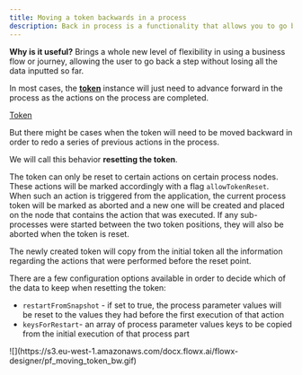 ```yaml
---
title: Moving a token backwards in a process
description: Back in process is a functionality that allows you to go back in a business process redo a series of previous [**actions**](../../terms/flowx-actions) in the process.
---
```


**Why is it useful?** Brings a whole new level of flexibility in using a business flow or journey, allowing the user to go back a step without losing all the data inputted so far.

In most cases, the [**token**](../../terms/token) instance will just need to advance forward in the process as the actions on the process are completed.

[Token](../../building-blocks/token)

But there might be cases when the token will need to be moved backward in order to redo a series of previous actions in the process.

We will call this behavior **resetting the token**.

The token can only be reset to certain actions on certain process nodes. These actions will be marked accordingly with a flag `allowTokenReset`. When such an action is triggered from the application, the current process token will be marked as aborted and a new one will be created and placed on the node that contains the action that was executed. If any sub-processes were started between the two token positions, they will also be aborted when the token is reset.

The newly created token will copy from the initial token all the information regarding the actions that were performed before the reset point.

There are a few configuration options available in order to decide which of the data to keep when resetting the token:

* `restartFromSnapshot` - if set to true, the process parameter values will be reset to the values they had before the first execution of that action
* `keysForRestart`- an array of process parameter values keys to be copied from the initial execution of that process part

<Frame>
![](https://s3.eu-west-1.amazonaws.com/docx.flowx.ai/flowx-designer/pf_moving_token_bw.gif)
</Frame>